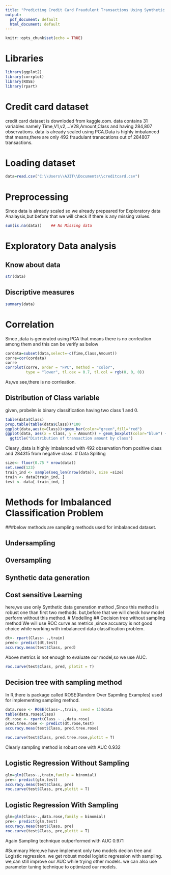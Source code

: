---
title: "Predicting Credit Card Fraudulent Transactions Using Synthetic Data Generation"
output:
  pdf_document: default
  html_document: default
---

```{r setup, include=FALSE}
knitr::opts_chunk$set(echo = TRUE)
```
# Libraries
```{r}
library(ggplot2)
library(corrplot)
library(ROSE)
library(rpart)
```
# Credit card dataset
credit card dataset is downloded from kaggle.com. data contains 31 variables namely Time,V1,v2,...V28,Amount,Class and having 284,807 observations.
data is already scaled using PCA.Data is highly imbalanced that means,there are only 492 fraudulant transcations out of 284807 transactions.

#  Loading dataset
```{r}
data=read.csv("C:\\Users\\AJIT\\Documents\\creditcard.csv")
```
#  Preprocessing
Since data is already scaled so we already prepeared for Exploratory data Analaysis,but before that we will check if there is any missing values. 
```{r}
sum(is.na(data))    ## No Missing data
```
# Exploratory Data analysis
## Know about data
```{r}
str(data)
```
## Discriptive measures
```{r}
summary(data)
```

# Correlation
Since ,data is generated using PCA that means there is no corrleation among them and this can be verify as below
```{r}
cordata=subset(data,select=-c(Time,Class,Amount))
corre=cor(cordata)
corre
corrplot(corre, order = "FPC", method = "color",
         type = "lower", tl.cex = 0.7, tl.col = rgb(0, 0, 0))
```
As,we see,there is no corrleation. 

## Distribution of Class variable 
given, probelm is binary classification having two class 1 and 0.
```{r}
table(data$Class)
prop.table(table(data$Class))*100
ggplot(data,aes(x=Class))+geom_bar(color="green",fill="red")
ggplot(data, aes(x = Class, y = Amount)) + geom_boxplot(color="blue") +
  ggtitle("Distribution of transaction amount by class")

```
Cleary ,data is highly imbalanced with 492 observation from positive class and 284315 from negative class.
# Data Spliting
```{r}
size<- floor(0.75 * nrow(data))
set.seed(123)
train_ind <- sample(seq_len(nrow(data)), size =size)
train <- data[train_ind, ]
test <- data[-train_ind, ]
```
# Methods for Imbalanced Classification Problem
###below methods are sampling methods used for imbalanced dataset.

## Undersampling
## Oversampling
## Synthetic data generation
## Cost sensitive Learning

here,we use only Synthetic data generation method ,Since this method is robust one than first two methods.
but,before that we will check how model perform without this method.
# Modelling
## Decision tree without sampling method
We will use ROC curve as metrics ,since accuarcy is not good choice while working with imbalanced data classification problem.
```{r}
dt<- rpart(Class~ .,train)
pred<- predict(dt,test)
accuracy.meas(test$Class, pred)
```
Above metrics is not enough to evaluate our model,so we use AUC.
```{r}
roc.curve(test$Class, pred, plotit = T)
```
## Decision tree with sampling method
In R,there is package called ROSE(Random Over Sapmling Examples) used for implementing sampling method. 
```{r}
data.rose <- ROSE(Class~.,train, seed = 1)$data
table(data.rose$Class)
dt.rose <- rpart(Class ~ .,data.rose)
pred.tree.rose <- predict(dt.rose,test)
accuracy.meas(test$Class, pred.tree.rose)

roc.curve(test$Class, pred.tree.rose,plotit = T)
```
Clearly sampling method is robust one with AUC 0.932

## Logistic Regression Without Sampling

```{r}
glm=glm(Class~.,train,family = binomial)
pre<- predict(glm,test)
accuracy.meas(test$Class, pre)
roc.curve(test$Class, pre,plotit = T)
```
## Logistic Regression With Sampling
```{r}

glm=glm(Class~.,data.rose,family = binomial)
pre<- predict(glm,test)
accuracy.meas(test$Class, pre)
roc.curve(test$Class, pre,plotit = T)
```
Again Sampling technique outperformed with AUC 0.971

#Summary
Here,we have implement only two models decion tree and Logistic regression.
we get robust model logistic regression with sampling.
we,can still improve our AUC while trying other models.
we can also use parameter tuning technique to optimized our models.